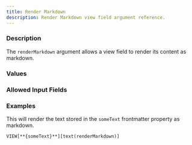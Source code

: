 ```yaml
---
title: Render Markdown
description: Render Markdown view field argument reference.
---
```



<ViewFieldArgumentInfo type={ViewFieldArgumentType.RENDER_MARKDOWN}></ViewFieldArgumentInfo>

### Description

The `renderMarkdown` argument allows a view field to render its content as markdown.

### Values

<ViewFieldArgumentValuesInfo type={ViewFieldArgumentType.RENDER_MARKDOWN}></ViewFieldArgumentValuesInfo>

### Allowed Input Fields

<ViewFieldArgumentAllowedInputFields type={ViewFieldArgumentType.RENDER_MARKDOWN}></ViewFieldArgumentAllowedInputFields>

### Examples

This will render the text stored in the `someText` frontmatter property as markdown.

```meta-bind
VIEW[**{someText}**][text(renderMarkdown)]
```
